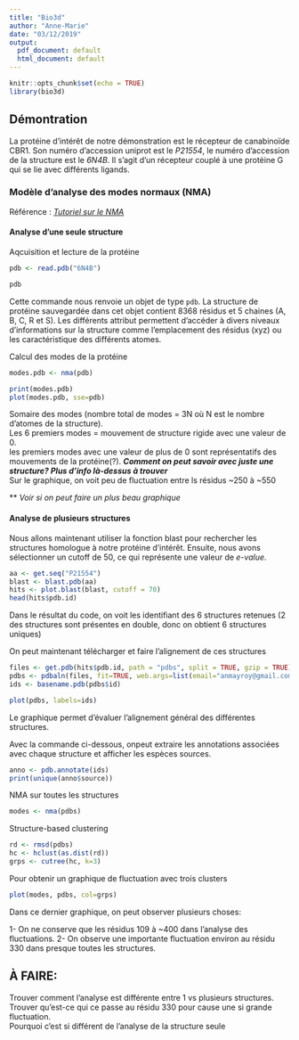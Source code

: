 ```yaml
---
title: "Bio3d"
author: "Anne-Marie"
date: "03/12/2019"
output:
  pdf_document: default
  html_document: default
---
```


```r
knitr::opts_chunk$set(echo = TRUE)
library(bio3d)

```


## Démontration

La protéine d'intérêt de notre démonstration est le récepteur de canabinoïde CBR1. Son numéro d'accession uniprot est le _P21554_, le numéro d'accession de la structure est le *6N4B*. Il s'agit d'un récepteur couplé à une protéine G qui se lie avec différents ligands. 

### Modèle d'analyse des modes normaux (NMA)

Référence : [_Tutoriel sur le NMA_](http://thegrantlab.org/bio3d/tutorials/normal-mode-analysis) 

#### Analyse d'une seule structure

Aqcuisition et lecture de la protéine
```r
pdb <- read.pdb("6N4B")
```
```r
pdb
```

Cette commande nous renvoie un objet de type `pdb`. La structure de protéine sauvegardée dans cet objet contient 8368 résidus et 5 chaines (A, B, C, R et S). Les différents attribut permettent d'accéder à divers niveaux d'informations sur la structure comme l'emplacement des résidus (xyz) ou les caractéristique des différents atomes.

Calcul des modes de la protéine 
```r
modes.pdb <- nma(pdb)
```
```r
print(modes.pdb)
plot(modes.pdb, sse=pdb)
```


Somaire des modes (nombre total de modes = 3N où N est le nombre d'atomes de la structure).  
Les 6 premiers modes = mouvement de structure rigide avec une valeur de 0.   
les premiers modes avec une valeur de plus de 0 sont représentatifs des mouvements de la protéine(?).   __*Comment on peut savoir avec juste une structure? Plus d'info là-dessus à trouver*__   
Sur le graphique, on voit peu de fluctuation entre ls résidus \~250 à \~550

** _Voir si on peut faire un plus beau graphique_

#### Analyse de plusieurs structures 

Nous allons maintenant utiliser la fonction blast pour rechercher les structures homologue à notre protéine d'intérêt. Ensuite, nous avons sélectionner un cutoff de 50, ce qui représente une valeur de _e-value_.  

```r
aa <- get.seq("P21554")
blast <- blast.pdb(aa)
hits <- plot.blast(blast, cutoff = 70)
head(hits$pdb.id)
```
Dans le résultat du code, on voit les identifiant des 6 structures retenues (2 des structures sont présentes en double, donc on obtient 6 structures uniques)

On peut maintenant télécharger et faire l'alignement de ces structures 
```r
files <- get.pdb(hits$pdb.id, path = "pdbs", split = TRUE, gzip = TRUE)
pdbs <- pdbaln(files, fit=TRUE, web.args=list(email="anmayroy@gmail.com"))
ids <- basename.pdb(pdbs$id)
```
```r
plot(pdbs, labels=ids)
```
Le graphique permet d'évaluer l'alignement général des différentes structures. 

Avec la commande ci-dessous, onpeut extraire les annotations associées avec chaque structure et afficher les espèces sources. 
```r
anno <- pdb.annotate(ids)
print(unique(anno$source))
```

NMA sur toutes les structures
```r
modes <- nma(pdbs)
```
Structure-based clustering
```r
rd <- rmsd(pdbs)
hc <- hclust(as.dist(rd))
grps <- cutree(hc, k=3)
```

Pour obtenir un graphique de fluctuation avec trois clusters
```r
plot(modes, pdbs, col=grps)
```

Dans ce dernier graphique, on peut observer plusieurs choses: 

1- On ne conserve que les résidus 109 à \~400 dans l'analyse des fluctuations.  2- On observe une importante fluctuation environ au résidu 330 dans presque toutes les structures.  

## À FAIRE: 
Trouver comment l'analyse est différente entre 1 vs plusieurs structures.  
Trouver qu'est-ce qui ce passe au résidu 330 pour cause une si grande fluctuation.  
Pourquoi c'est si différent de l'analyse de la structure seule



